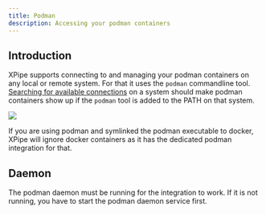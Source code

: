 ```yaml
---
title: Podman
description: Accessing your podman containers
---
```


## Introduction

XPipe supports connecting to and managing your podman containers on any local or remote system. For that it uses the `podman` commandline tool. [Searching for available connections](/guide/connection-search) on a system should make podman containers show up if the `podman` tool is added to the PATH on that system.

![](/images/podman.png)

<Callout type="info">If you are using podman and symlinked the podman executable to docker, XPipe will ignore docker containers as it has the dedicated podman integration for that.</Callout>

## Daemon

The podman daemon must be running for the integration to work. If it is not running, you have to start the podman daemon service first.
